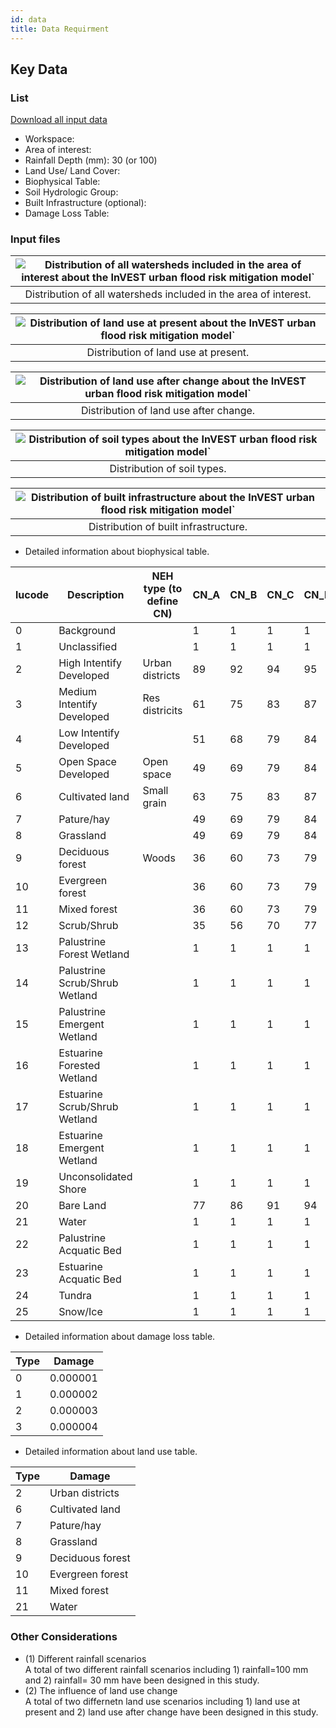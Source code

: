 ```yaml
---
id: data
title: Data Requirment
---
```


## Key Data

### List
[Download all input data](http://invest-model-input-files.s3-website-ap-southeast-1.amazonaws.com/)
- Workspace: 
- Area of interest: 
- Rainfall Depth (mm): 30 (or 100) 
- Land Use/ Land Cover: 
- Biophysical Table: 
- Soil Hydrologic Group:
- Built Infrastructure (optional):
- Damage Loss Table:

### Input files

|![Distribution of all watersheds included in the area of interest about the InVEST urban flood risk mitigation model`](../../static/img/ufrm-input-watersheds-of-study-region.png)|
|:--:|
| Distribution of all watersheds included in the area of interest. |


|![Distribution of land use at present about the InVEST urban flood risk mitigation model`](../../static/img/ufrm-input-present-land-use.png)|
|:--:|
| Distribution of land use at present. |

|![Distribution of land use after change about the InVEST urban flood risk mitigation model`](../../static/img/ufrm-input-after-land-use-change.png)|
|:--:|
| Distribution of land use after change. |

|![Distribution of soil types about the InVEST urban flood risk mitigation model`](../../static/img/ufrm-input-soil-type.png)|
|:--:|
| Distribution of soil types. |

|![Distribution of built infrastructure about the InVEST urban flood risk mitigation model`](../../static/img/ufrm-input-buildings.png)|
|:--:|
| Distribution of built infrastructure. |


- Detailed information about biophysical table.  

| lucode    | Description                     |     NEH type (to define CN)            | CN_A      | CN_B    | CN_C     | CN_D    | SW_type | EMC    |
| ----------| ------------------------------- | -------------------------------------- | --------- | ------- | -------- | --------| --------|--------| 
| 0         | Background                      |                                        | 1         | 1       | 1        | 1       | 7000    | 0      |
| 1         | Unclassified                    |                                        | 1         | 1       | 1        | 1       | 7000    | 0      |
| 2         | High Intentify Developed        |      Urban districts                   | 89        | 92      | 94       | 95      | 8000    | 0.107  |
| 3         | Medium Intentify Developed      |      Res districits                    | 61        | 75      | 83       | 87      | 9000    | 0.077  |
| 4         | Low Intentify Developed         |                                        | 51        | 68      | 79       | 84      | 10000   | 0.041  |
| 5         | Open Space Developed            |      Open space                        | 49        | 69      | 79       | 84      | 11000   | 0.012  |
| 6         | Cultivated land                 |      Small grain                       | 63        | 75      | 83       | 87      | 5000    | 0      |
| 7         | Pature/hay                      |                                        | 49        | 69      | 79       | 84      | 3000    | 0      |
| 8         | Grassland                       |                                        | 49        | 69      | 79       | 84      | 3000    | 0      |
| 9         | Deciduous forest                |      Woods                             | 36        | 60      | 73       | 79      | 5000    | 0      |
| 10        | Evergreen forest                |                                        | 36        | 60      | 73       | 79      | 5000    | 0      |
| 11        | Mixed forest                    |                                        | 36        | 60      | 73       | 79      | 5000    | 0      |
| 12        | Scrub/Shrub                     |                                        | 35        | 56      | 70       | 77      | 3000    | 0      |
| 13        | Palustrine Forest Wetland       |                                        | 1         | 1       | 1        | 1       | 6000    | 0      |
| 14        | Palustrine Scrub/Shrub Wetland  |                                        | 1         | 1       | 1        | 1       | 6000    | 0      |
| 15        | Palustrine Emergent Wetland     |                                        | 1         | 1       | 1        | 1       | 6000    | 0      |
| 16        | Estuarine Forested Wetland      |                                        | 1         | 1       | 1        | 1       | 6000    | 0      |
| 17        | Estuarine Scrub/Shrub Wetland   |                                        | 1         | 1       | 1        | 1       | 6000    | 0      |
| 18        | Estuarine Emergent Wetland      |                                        | 1         | 1       | 1        | 1       | 6000    | 0      |
| 19        | Unconsolidated Shore            |                                        | 1         | 1       | 1        | 1       | 7000    | 0      |
| 20        | Bare Land                       |                                        | 77        | 86      | 91       | 94      | 7000    | 0      |
| 21        | Water                           |                                        | 1         | 1       | 1        | 1       | 6000    | 0      |
| 22        | Palustrine Acquatic Bed         |                                        | 1         | 1       | 1        | 1       | 6000    | 0      |
| 23        | Estuarine Acquatic Bed          |                                        | 1         | 1       | 1        | 1       | 6000    | 0      |
| 24        | Tundra                          |                                        | 1         | 1       | 1        | 1       | 3000    | 0      |
| 25        | Snow/Ice                        |                                        | 1         | 1       | 1        | 1       | 7000    | 0      |

- Detailed information about damage loss table. 

| Type     | Damage           |
| ---------| ---------------- |
| 0        | 0.000001         |
| 1        | 0.000002         |
| 2        | 0.000003         |
| 3        | 0.000004         |  

- Detailed information about land use table. 

| Type     | Damage           |
| ---------| ---------------- |
| 2        | Urban districts  |
| 6        | Cultivated land  |
| 7        | Pature/hay       |
| 8        | Grassland        |
| 9        | Deciduous forest |
| 10       | Evergreen forest |
| 11       | Mixed forest     |
| 21       | Water            |  

### Other Considerations

- (1) Different rainfall scenarios  
  A total of two different rainfall scenarios including 1) rainfall=100 mm and 2) rainfall= 30 mm have been designed in this study. 
- (2) The influence of land use change  
  A total of two differnetn land use scenarios including 1) land use at present and 2) land use after change have been designed in this study. 
